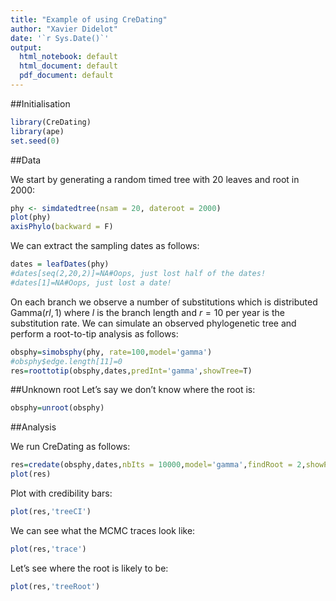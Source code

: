 ```yaml
---
title: "Example of using CreDating"
author: "Xavier Didelot"
date: '`r Sys.Date()`'
output:
  html_notebook: default
  html_document: default
  pdf_document: default
---
```


##Initialisation

```r
library(CreDating)
library(ape)
set.seed(0)
```

##Data

We start by generating a random timed tree with 20 leaves and root in 2000:

```r
phy <- simdatedtree(nsam = 20, dateroot = 2000)
plot(phy)
axisPhylo(backward = F)
```

We can extract the sampling dates as follows:
```r
dates = leafDates(phy)
#dates[seq(2,20,2)]=NA#Oops, just lost half of the dates!
#dates[1]=NA#Oops, just lost a date!
```

On each branch we observe a number of substitutions which is distributed $\mathrm{Gamma}(rl,1)$
where $l$ is the branch length and 
$r=10$ per year is the substitution rate. We can simulate an observed phylogenetic tree
and perform a root-to-tip analysis as follows:
```r
obsphy=simobsphy(phy, rate=100,model='gamma')
#obsphy$edge.length[11]=0
res=roottotip(obsphy,dates,predInt='gamma',showTree=T)
```

##Unknown root
Let's say we don't know where the root is:
```r
obsphy=unroot(obsphy)
```

##Analysis

We run CreDating as follows:

```r
res=credate(obsphy,dates,nbIts = 10000,model='gamma',findRoot = 2,showProgress=F,initRate=100)
plot(res)
```

Plot with credibility bars:
```r
plot(res,'treeCI')
```


We can see what the MCMC traces look like:

```r
plot(res,'trace')
```
Let's see where the root is likely to be:
```r
plot(res,'treeRoot')
```
